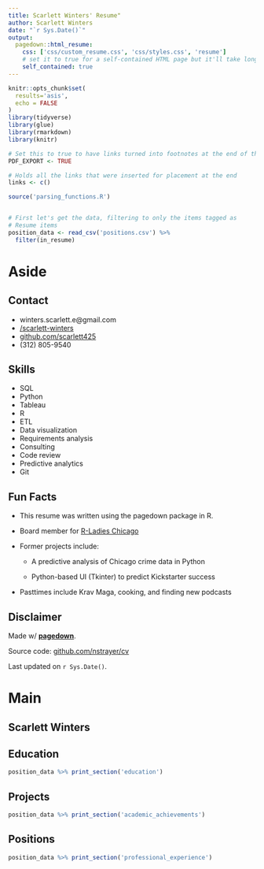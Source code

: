 ```yaml
---
title: Scarlett Winters' Resume"
author: Scarlett Winters
date: "`r Sys.Date()`"
output:
  pagedown::html_resume:
    css: ['css/custom_resume.css', 'css/styles.css', 'resume']
    # set it to true for a self-contained HTML page but it'll take longer to render
    self_contained: true
---
```


```r
knitr::opts_chunk$set(
  results='asis', 
  echo = FALSE
)
library(tidyverse)
library(glue)
library(rmarkdown)
library(knitr)

# Set this to true to have links turned into footnotes at the end of the document
PDF_EXPORT <- TRUE

# Holds all the links that were inserted for placement at the end
links <- c()

source('parsing_functions.R')


# First let's get the data, filtering to only the items tagged as
# Resume items
position_data <- read_csv('positions.csv') %>% 
  filter(in_resume) 
```


Aside
================================================================================


Contact {#contact}
--------------------------------------------------------------------------------

- <i class="fa fa-envelope"></i> winters.scarlett.e@gmail.com
- <i class="fa fa-linkedin"></i> [/scarlett-winters](https://www.linkedin.com/in/scarlett-winters/)
- <i class="fa fa-github"></i> [github.com/scarlett425](https://github.com/scarlett425)
- <i class="fa fa-phone"></i> (312) 805-9540

Skills {#skills}
--------------------------------------------------------------------------------

- SQL
- Python
- Tableau
- R
- ETL
- Data visualization
- Requirements analysis
- Consulting
- Code review
- Predictive analytics
- Git

Fun Facts {#projects}
--------------------------------------------------------------------------------

- This resume was written using the pagedown package in R.

- Board member for [R-Ladies Chicago](https://rladieschicago.org)

- Former projects include: 
  - A predictive analysis of Chicago crime data in Python
  
  - Python-based UI (Tkinter) to predict Kickstarter success

- Pasttimes include Krav Maga, cooking, and finding new podcasts


Disclaimer {#disclaimer}
--------------------------------------------------------------------------------

Made w/ [**pagedown**](https://github.com/rstudio/pagedown). 

Source code: [github.com/nstrayer/cv](https://github.com/scarlett425/cv)

Last updated on `r Sys.Date()`.

Main
================================================================================

Scarlett Winters {#title}
--------------------------------------------------------------------------------


Education {data-icon=graduation-cap data-concise=true}
--------------------------------------------------------------------------------

```r
position_data %>% print_section('education')
```


Projects {data-icon=suitcase}
--------------------------------------------------------------------------------

```r
position_data %>% print_section('academic_achievements')
```

Positions {data-icon=suitcase}
--------------------------------------------------------------------------------


```r
position_data %>% print_section('professional_experience')
```


